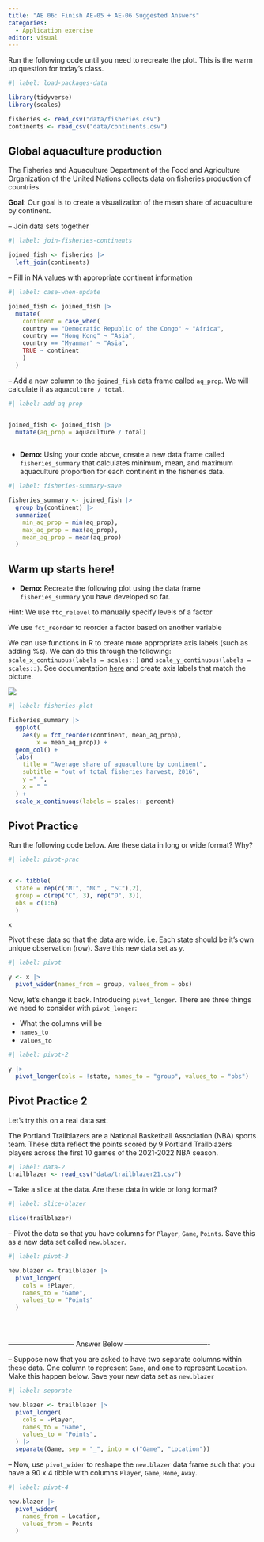 ```yaml
---
title: "AE 06: Finish AE-05 + AE-06 Suggested Answers"
categories: 
  - Application exercise
editor: visual
---
```


::: callout-important
Run the following code until you need to recreate the plot. This is the warm up question for today's class.
:::

```r
#| label: load-packages-data

library(tidyverse)
library(scales)

fisheries <- read_csv("data/fisheries.csv")
continents <- read_csv("data/continents.csv")
```

## Global aquaculture production

The Fisheries and Aquaculture Department of the Food and Agriculture Organization of the United Nations collects data on fisheries production of countries.

**Goal**: Our goal is to create a visualization of the mean share of aquaculture by continent.

-- Join data sets together

```r
#| label: join-fisheries-continents

joined_fish <- fisheries |> 
  left_join(continents)
```

-- Fill in NA values with appropriate continent information

```r
#| label: case-when-update

joined_fish <- joined_fish |> 
  mutate(
    continent = case_when(
    country == "Democratic Republic of the Congo" ~ "Africa",
    country == "Hong Kong" ~ "Asia",
    country == "Myanmar" ~ "Asia", 
    TRUE ~ continent
    )
  )

```

-- Add a new column to the `joined_fish` data frame called `aq_prop`. We will calculate it as `aquaculture / total`.

```r
#| label: add-aq-prop


joined_fish <- joined_fish |>
  mutate(aq_prop = aquaculture / total)
  
```

-   **Demo:** Using your code above, create a new data frame called `fisheries_summary` that calculates minimum, mean, and maximum aquaculture proportion for each continent in the fisheries data.

```r
#| label: fisheries-summary-save

fisheries_summary <- joined_fish |>
  group_by(continent) |>
  summarize(
    min_aq_prop = min(aq_prop),
    max_aq_prop = max(aq_prop),
    mean_aq_prop = mean(aq_prop)
  )
```

## Warm up starts here!

-   **Demo:** Recreate the following plot using the data frame `fisheries_summary` you have developed so far.

Hint: We use `ftc_relevel` to manually specify levels of a factor

We use `fct_reorder` to reorder a factor based on another variable

We can use functions in R to create more appropriate axis labels (such as adding %s). We can do this through the following: `scale_x_continuous(labels = scales::)` and `scale_y_continuous(labels = scales::)`. See documentation [here](https://ggplot2.tidyverse.org/reference/scale_continuous.html) and create axis labels that match the picture.

![](images/aquaculture-production-by-continent.png){fig-align="center"}

```r
#| label: fisheries-plot

fisheries_summary |>
  ggplot(
    aes(y = fct_reorder(continent, mean_aq_prop),
        x = mean_aq_prop)) + 
  geom_col() + 
  labs(
    title = "Average share of aquaculture by continent",
    subtitle = "out of total fisheries harvest, 2016",
    y =" ",
    x = " "
  ) + 
  scale_x_continuous(labels = scales:: percent)


```

## Pivot Practice

Run the following code below. Are these data in long or wide format? Why?

```r
#| label: pivot-prac


x <- tibble(
  state = rep(c("MT", "NC" , "SC"),2),
  group = c(rep("C", 3), rep("D", 3)),
  obs = c(1:6)
  )

x

```

Pivot these data so that the data are wide. i.e. Each state should be it's own unique observation (row). Save this new data set as `y`.

```r
#| label: pivot

y <- x |>
  pivot_wider(names_from = group, values_from = obs)

```

Now, let's change it back. Introducing `pivot_longer`. There are three things we need to consider with `pivot_longer`:

-   What the columns will be
-   `names_to`
-   `values_to`

```r
#| label: pivot-2

y |>
  pivot_longer(cols = !state, names_to = "group", values_to = "obs")

```

## Pivot Practice 2

Let's try this on a real data set.

The Portland Trailblazers are a National Basketball Association (NBA) sports team. These data reflect the points scored by 9 Portland Trailblazers players across the first 10 games of the 2021-2022 NBA season.

```r
#| label: data-2
trailblazer <- read_csv("data/trailblazer21.csv")
```

-- Take a slice at the data. Are these data in wide or long format?

```r
#| label: slice-blazer

slice(trailblazer)
```

-- Pivot the data so that you have columns for `Player`, `Game`, `Points`. Save this as a new data set called `new.blazer`.

```r
#| label: pivot-3

new.blazer <- trailblazer |>
  pivot_longer(
    cols = !Player,
    names_to = "Game",
    values_to = "Points"
  )


  
```

----------------------------- Answer Below -------------------------------------

-- Suppose now that you are asked to have two separate columns within these data. One column to represent `Game`, and one to represent `Location`. Make this happen below. Save your new data set as `new.blazer`

```r
#| label: separate

new.blazer <- trailblazer |>  
  pivot_longer(
    cols = -Player,
    names_to = "Game",
    values_to = "Points",
  ) |> 
  separate(Game, sep = "_", into = c("Game", "Location"))

```

-- Now, use `pivot_wider` to reshape the `new.blazer` data frame such that you have a 90 x 4 tibble with columns `Player`, `Game`, `Home`, `Away`.

```r
#| label: pivot-4

new.blazer |>
  pivot_wider(
    names_from = Location,
    values_from = Points
  )

```
